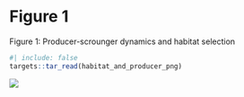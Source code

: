 # Figure 1

Figure 1: Producer-scrounger dynamics and habitat selection 


```r
#| include: false
targets::tar_read(habitat_and_producer_png)
```


![](../../figures/habitat-and-producer.png)
